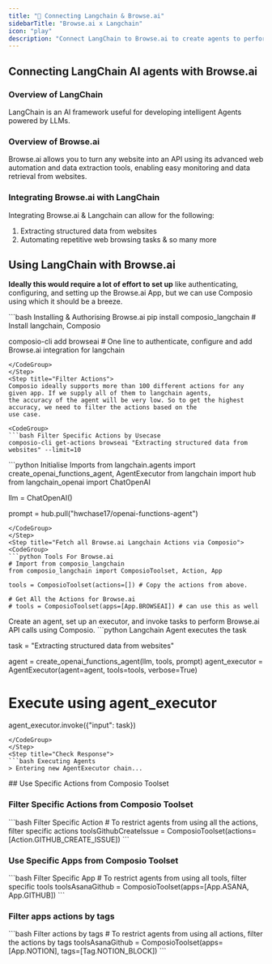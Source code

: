 ```yaml
---
title: "🚀 Connecting Langchain & Browse.ai"
sidebarTitle: "Browse.ai x Langchain"
icon: "play"
description: "Connect LangChain to Browse.ai to create agents to perform tasks using natural language"
---
```


## Connecting LangChain AI agents with Browse.ai

### Overview of LangChain

LangChain is an AI framework useful for developing intelligent Agents powered by LLMs.

### Overview of Browse.ai

Browse.ai allows you to turn any website into an API using its advanced web automation and data extraction tools, enabling easy monitoring and data retrieval from websites.

### Integrating Browse.ai with LangChain

Integrating Browse.ai & Langchain can allow for the following:

1. Extracting structured data from websites
2. Automating repetitive web browsing tasks
& so many more

## Using LangChain with Browse.ai

<Steps>
<Step title="Setting Up the Environment">

**Ideally this would require a lot of effort to set up** like authenticating, configuring, and setting up the Browse.ai App, but we can use Composio using which it should be a breeze.

<CodeGroup>
```bash Installing & Authorising Browse.ai
pip install composio_langchain # Install langchain, Composio 

composio-cli add browseai # One line to authenticate, configure and add Browse.ai integration for langchain
```
</CodeGroup>
</Step>
<Step title="Filter Actions">
Composio ideally supports more than 100 different actions for any given app. If we supply all of them to langchain agents, 
the accuracy of the agent will be very low. So to get the highest accuracy, we need to filter the actions based on the 
use case.

<CodeGroup>
```bash Filter Specific Actions by Usecase
composio-cli get-actions browseai "Extracting structured data from websites" --limit=10
```
</CodeGroup>

</Step>
<Step title="Import Base Packages">

<CodeGroup>
```python Initialise Imports
from langchain.agents import create_openai_functions_agent, AgentExecutor
from langchain import hub
from langchain_openai import ChatOpenAI


llm = ChatOpenAI()

prompt = hub.pull("hwchase17/openai-functions-agent")
```
</CodeGroup>
</Step>
<Step title="Fetch all Browse.ai Langchain Actions via Composio">
<CodeGroup>
```python Tools For Browse.ai
# Import from composio_langchain
from composio_langchain import ComposioToolset, Action, App

tools = ComposioToolset(actions=[]) # Copy the actions from above. 

# Get All the Actions for Browse.ai
# tools = ComposioToolset(apps=[App.BROWSEAI]) # can use this as well
```
</CodeGroup>
</Step>
<Step title="Execute the Agent">
Create an agent, set up an executor, and invoke tasks to perform Browse.ai API calls using Composio. 
<CodeGroup>
```python Langchain Agent executes the task

task = "Extracting structured data from websites"

agent = create_openai_functions_agent(llm, tools, prompt)
agent_executor = AgentExecutor(agent=agent, tools=tools, verbose=True)

# Execute using agent_executor
agent_executor.invoke({"input": task})
```
</CodeGroup>
</Step>
<Step title="Check Response">
```bash Executing Agents
> Entering new AgentExecutor chain...
```
</Step>
</Steps>
## Use Specific Actions from Composio Toolset

### Filter Specific Actions from Composio Toolset

<CodeGroup>
```bash Filter Specific Action
# To restrict agents from using all the actions, filter specific actions
toolsGithubCreateIssue = ComposioToolset(actions=[Action.GITHUB_CREATE_ISSUE])
```
</CodeGroup>

### Use Specific Apps from Composio Toolset
<CodeGroup>
```bash Filter Specific App
# To restrict agents from using all tools, filter specific tools
toolsAsanaGithub = ComposioToolset(apps=[App.ASANA, App.GITHUB])
```
</CodeGroup>

### Filter apps actions by tags 
<CodeGroup>
```bash Filter actions by tags
# To restrict agents from using all actions, filter the actions by tags
toolsAsanaGithub = ComposioToolset(apps=[App.NOTION], tags=[Tag.NOTION_BLOCK])
```
</CodeGroup>

